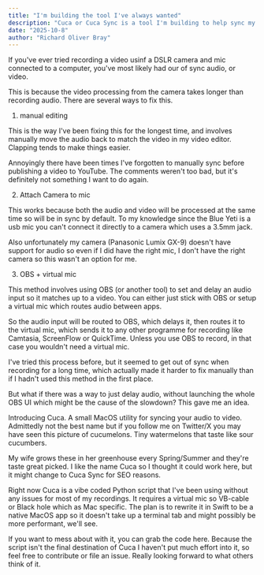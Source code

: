 ```yaml
---
title: "I'm building the tool I've always wanted"
description: "Cuca or Cuca Sync is a tool I'm building to help sync my video and audio"
date: "2025-10-8"
author: "Richard Oliver Bray"
---
```


If you've ever tried recording a video usinf a DSLR camera and mic connected to a computer, you've most likely had our of sync audio, or video.

This is because the video processing from the camera takes longer than recording audio. There are several ways to fix this.

1. manual editing

This is the way I've been fixing this for the longest time, and involves manually move the audio back to match the video in my video editor. Clapping tends to make things easier. 

Annoyingly there have been times I've forgotten to manually sync before publishing a video to YouTube. The comments weren't too bad, but it's definitely not something I want to do again.

2. Attach Camera to mic

This works because both the audio and video will be processed at the same time so will be in sync by default. To my knowledge since the Blue Yeti is a usb mic you can't connect it directly to a camera which uses a 3.5mm jack. 

Also unfortunately my camera (Panasonic Lumix GX-9) doesn't have support for audio so even if I did have the right mic, I don't have the right camera so this wasn't an option for me. 

3. OBS + virtual mic

This method involves using OBS (or another tool) to set and delay an audio input so it matches up to a video. You can either just stick with OBS or setup a virtual mic which routes audio between apps. 

So the audio input will be routed to OBS, which delays it, then routes it to the virtual mic, which sends it to any other programme for recording like Camtasia, ScreenFlow or QuickTime. Unless you use OBS to record, in that case you wouldn't need a virtual mic.

I've tried this process before, but it seemed to get out of sync when recording for a long time, which actually made it harder to fix manually than if I hadn't used this method in the first place.

But what if there was a way to just delay audio, without launching the whole OBS UI which might be the cause of the slowdown? This gave me an idea.

Introducing Cuca. A small MacOS utility for syncing your audio to video. Admittedly not the best name but if you follow me on Twitter/X you may have seen this picture of cucumelons. Tiny watermelons that taste like sour cucumbers.

My wife grows these in her greenhouse every Spring/Summer and they're taste great picked. I like the name Cuca so I thought it could work here, but it might change to Cuca Sync for SEO reasons.

Right now Cuca is a vibe coded Python script that I've been using without any issues for most of my recordings. It requires a virtual mic so VB-cable or Black hole which as Mac specific. The plan is to rewrite it in Swift to be a native MacOS app so it doesn't take up a terminal tab and might possibly be more performant, we'll see.

If you want to mess about with it, you can grab the code here. Because the script isn't the final destination of Cuca I haven't put much effort into it, so feel free to contribute or file an issue. Really looking forward to what others think of it. 
